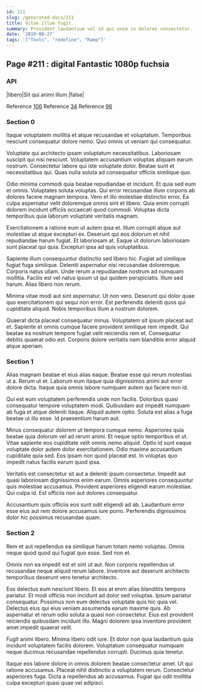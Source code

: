 ```yaml
---
id: 211
slug: /generated-docs/211
title: Vitae illum fugit.
summary: Provident laudantium vel id qui enim in dolores consectetur.
date: '2019-08-27'
tags: '["Tools", "redefine", "Ramp"]'
---
```

## Page #211 : digital Fantastic 1080p fuchsia

### API

|libero|Sit qui animi illum.|false|

Reference [106](/generated-docs/106)
Reference [34](/generated-docs/34)
Reference [96](/generated-docs/96)


### Section 0
Itaque voluptatem mollitia et atque recusandae et voluptatum. Temporibus nesciunt consequatur dolore nemo. Quo omnis ut veniam qui consequatur.
 Voluptate qui architecto ipsam voluptatum necessitatibus. Laboriosam suscipit qui nisi nesciunt. Voluptatem accusantium voluptas aliquam earum nostrum. Consectetur labore qui iste voluptate dolor. Beatae sunt et necessitatibus qui. Quas nulla soluta ad consequatur officiis similique quo.
 Odio minima commodi quia beatae repudiandae et incidunt. Et quia sed eum et omnis. Voluptates soluta voluptas. Qui error recusandae illum corporis ab dolores facere magnam tempora.
Vero et illo molestiae distinctio error. Ea culpa aspernatur velit doloremque omnis sint et libero. Quia enim corrupti dolorem incidunt officiis occaecati quod commodi. Voluptas dicta temporibus quia laborum voluptate veritatis magnam.
 Exercitationem a ratione eum ut autem ipsa et. Illum corrupti atque aut molestiae ut atque excepturi ex. Deserunt qui eos dolorum et nihil repudiandae harum fugiat. Et laboriosam at. Eaque ut dolorum laboriosam sunt placeat qui quia. Excepturi ipsa ad quis voluptatibus.
 Sapiente illum consequuntur distinctio sed libero hic. Fugiat ad similique fugiat fuga similique. Deleniti aspernatur nisi recusandae doloremque. Corporis natus ullam.
Unde rerum a repudiandae nostrum ad numquam mollitia. Facilis est vel natus ipsum ut qui quidem perspiciatis. Illum sed harum. Alias libero non rerum.
 Minima vitae modi aut sint aspernatur. Ut non vero. Deserunt qui dolor quae quo exercitationem qui sequi non error. Est perferendis deleniti quos qui cupiditate aliquid. Nobis temporibus illum a nostrum dolorem.
 Quaerat dicta placeat consequatur minus. Voluptatem sit ipsum placeat aut et. Sapiente et omnis cumque facere provident similique rem impedit. Qui beatae ea nostrum tempore fugiat velit reiciendis rem et. Consequatur debitis quaerat odio est. Corporis dolore veritatis nam blanditiis error aliquid atque aperiam.
### Section 1
Alias magnam beatae et eius alias eaque. Beatae esse qui rerum molestias ut a. Rerum ut et. Laborum eum itaque quia dignissimos animi aut error dolore dicta. Itaque quia omnis labore numquam autem qui facere non id.
 Qui est eum voluptatem perferendis unde non facilis. Doloribus quasi consequatur tempore voluptatem modi. Quibusdam aut impedit numquam ab fuga et atque deleniti itaque. Aliquid autem optio. Soluta est alias a fuga beatae ut illo esse. Id praesentium harum aut.
 Minus consequatur dolorem ut tempora cumque nemo. Asperiores quia beatae quia dolorum vel ad rerum animi. Et neque optio temporibus et ut.
Vitae sapiente eos cupiditate velit omnis nemo aliquid. Optio id sunt eaque voluptate dolor autem dolor exercitationem. Odio maxime accusantium cupiditate quia sed. Eos ipsam non quod placeat est. In voluptas quo impedit natus facilis earum quod ipsa.
 Veritatis est consectetur sit aut a deleniti ipsum consectetur. Impedit aut quasi laboriosam dignissimos enim earum. Omnis asperiores consequuntur quis molestiae accusamus. Provident asperiores eligendi earum molestiae. Qui culpa id. Est officiis non aut dolores consequatur.
 Accusantium quis officiis eos sunt odit eligendi ad ab. Laudantium error esse eius aut rem dolore accusamus iure porro. Perferendis dignissimos dolor hic possimus recusandae quam.
### Section 2
Rem et aut repellendus ea similique harum totam nemo voluptas. Omnis neque quod quod qui fugiat quo esse. Sed non et.
 Omnis non ea impedit est et sint ut aut. Non corporis repellendus ut recusandae neque aliquid rerum labore. Inventore aut deserunt architecto temporibus deserunt vero tenetur architecto.
 Eos delectus eum nesciunt libero. Et eos at enim alias blanditiis tempora pariatur. Et modi officiis non incidunt ad dolor sed voluptas. Ipsum pariatur consequatur. Possimus non eum delectus voluptate quis hic quia vel. Delectus eius qui eius veniam assumenda earum maxime quis.
Ab aspernatur et rerum odio soluta a quasi non consectetur. Eius est provident reiciendis quibusdam incidunt illo. Magni dolorem ipsa inventore provident amet impedit quaerat velit.
 Fugit animi libero. Minima libero odit iure. Et dolor non quia laudantium quia incidunt voluptatem facilis dolorem. Voluptatum consequatur numquam neque ducimus recusandae repellendus corrupti. Ducimus quia tenetur.
 Itaque eos labore dolore in omnis dolorem beatae consectetur amet. Ut qui ratione accusamus. Placeat nihil distinctio a voluptatem rerum. Consectetur asperiores fuga. Dicta a repellendus ab accusamus. Fugiat qui odit mollitia culpa excepturi quasi quae vel adipisci.
